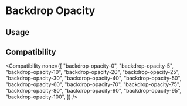 
# Backdrop Opacity

## Usage

<Usage />

## Compatibility

<Compatibility
  none={[
    "backdrop-opacity-0",
    "backdrop-opacity-5",
    "backdrop-opacity-10",
    "backdrop-opacity-20",
    "backdrop-opacity-25",
    "backdrop-opacity-30",
    "backdrop-opacity-40",
    "backdrop-opacity-50",
    "backdrop-opacity-60",
    "backdrop-opacity-70",
    "backdrop-opacity-75",
    "backdrop-opacity-80",
    "backdrop-opacity-90",
    "backdrop-opacity-95",
    "backdrop-opacity-100",
  ]}
/>
